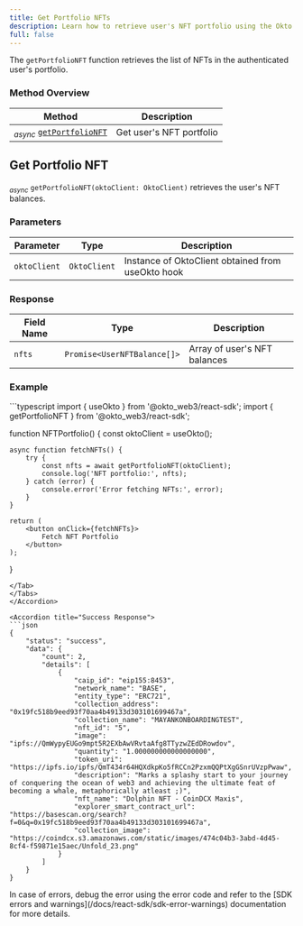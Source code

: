 ```yaml
---
title: Get Portfolio NFTs
description: Learn how to retrieve user's NFT portfolio using the Okto SDK.
full: false
---
```



The `getPortfolioNFT` function retrieves the list of NFTs in the authenticated user's portfolio.

### Method Overview

| Method | Description |
|---------|-------------|
| <sub><i>async</i></sub> [`getPortfolioNFT`](#get-portfolio-nft) | Get user's NFT portfolio |

<div className="method-box">

## Get Portfolio NFT

<sub><i>async</i></sub> `getPortfolioNFT(oktoClient: OktoClient)` retrieves the user's NFT balances.

### Parameters

| Parameter | Type | Description |
|-----------|------|-------------|
| `oktoClient` | `OktoClient` | Instance of OktoClient obtained from useOkto hook |

### Response

<Callout title="Success Response">

| Field Name | Type | Description |
|------------|------|-------------|
| `nfts` | `Promise<UserNFTBalance[]>` | Array of user's NFT balances |

</Callout>

### Example

<Accordions>
<Accordion title="Usage">
<Tabs items={['TypeScript']}>
<Tab value="TypeScript">
```typescript
import { useOkto } from '@okto_web3/react-sdk';
import { getPortfolioNFT } from '@okto_web3/react-sdk';

function NFTPortfolio() {
    const oktoClient = useOkto();

    async function fetchNFTs() {
        try {
            const nfts = await getPortfolioNFT(oktoClient);
            console.log('NFT portfolio:', nfts);
        } catch (error) {
            console.error('Error fetching NFTs:', error);
        }
    }

    return (
        <button onClick={fetchNFTs}>
            Fetch NFT Portfolio
        </button>
    );
}
```
</Tab>
</Tabs>
</Accordion>

<Accordion title="Success Response">
```json
{
    "status": "success",
    "data": {
        "count": 2,
        "details": [
            {
                "caip_id": "eip155:8453",
                "network_name": "BASE",
                "entity_type": "ERC721",
                "collection_address": "0x19fc518b9eed93f70aa4b49133d303101699467a",
                "collection_name": "MAYANKONBOARDINGTEST",
                "nft_id": "5",
                "image": "ipfs://QmWypyEUGo9mpt5R2EXbAwVRvtaAfg8TTyzwZEdDRowdov",
                "quantity": "1.000000000000000000",
                "token_uri": "https://ipfs.io/ipfs/QmT434r64HQXdkpKo5fRCCn2PzxmQQPtXgGSnrUVzpPwaw",
                "description": "Marks a splashy start to your journey of conquering the ocean of web3 and achieving the ultimate feat of becoming a whale, metaphorically atleast ;)",
                "nft_name": "Dolphin NFT - CoinDCX Maxis",
                "explorer_smart_contract_url": "https://basescan.org/search?f=0&q=0x19fc518b9eed93f70aa4b49133d303101699467a",
                "collection_image": "https://coindcx.s3.amazonaws.com/static/images/474c04b3-3abd-4d45-8cf4-f59871e15aec/Unfold_23.png"
            }
        ]
    }
}
```
</Accordion>
</Accordions>

</div>

<Callout title="Note">
In case of errors, debug the error using the error code and refer to the [SDK errors and warnings](/docs/react-sdk/sdk-error-warnings) documentation for more details.
</Callout>